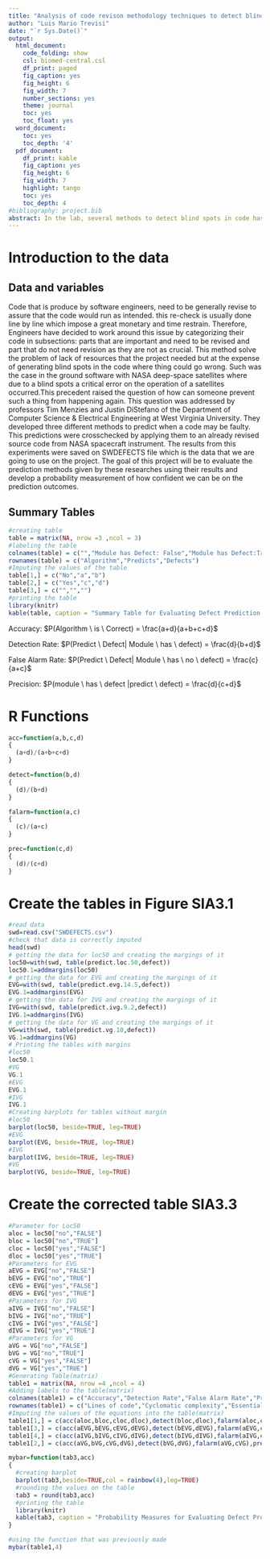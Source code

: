 ```yaml
---
title: "Analysis of code revison methodology techniques to detect blind spots"
author: "Luis Mario Trevisi"
date: "`r Sys.Date()`"
output:
  html_document:
    code_folding: show
    csl: biomed-central.csl
    df_print: paged
    fig_caption: yes
    fig_height: 6
    fig_width: 7
    number_sections: yes
    theme: journal
    toc: yes
    toc_float: yes
  word_document:
    toc: yes
    toc_depth: '4'
  pdf_document:
    df_print: kable
    fig_caption: yes
    fig_height: 6
    fig_width: 7
    highlight: tango
    toc: yes
    toc_depth: 4
#bibliography: project.bib
abstract: In the lab, several methods to detect blind spots in code has been investigated. Through this work, it was concluded that lines of code method portraits the best detection rate with 40.8% with as well the best precision with 28.99%. On the other hand the essential complexity method is the technique that offered the best accuracy with 99.9% and the best false alarm rate with 1.18%. with this resutlts we could choose the best code to use depending on our needs. 
---
```


# Introduction to the data

## Data and variables

Code that is produce by software engineers, need to be generally revise to assure that the code would run as intended. this re-check is usually done line by line which impose a great monetary and time restrain. Therefore, Engineers have decided to work around this issue by categorizing their code in subsections: parts that are important and need to be revised and part that do not need revision as they are not as crucial. This method solve the problem of lack of resources that the project needed but at the expense of generating blind spots in the code where thing could go wrong. Such was the case in the ground software with NASA deep-space satellites where due to a blind spots a critical error on the operation of a satellites occurred.This precedent raised the question of how can someone prevent such a thing from happening again. This question was addressed by professors Tim Menzies and Justin DiStefano of the Department of Computer Science & Electrical Engineering at West Virginia University. They developed three different methods to predict when a code may be faulty. This predictions were crosschecked by applying them to an already revised source code from NASA spacecraft instrument. The results from this experiments were saved on SWDEFECTS file which is the data that we are going to use on the project. The goal of this project will be to evaluate the prediction methods given by these researches using their results and develop a probability measurement of how confident we can be on the prediction outcomes. 


## Summary Tables
```r
#creating table
table = matrix(NA, nrow =3 ,ncol = 3)
#labeling the table 
colnames(table) = c("","Module has Defect: False","Module has Defect:True")
rownames(table) = c("Algorithm","Predicts","Defects")
#Imputing the values of the table
table[1,] = c("No","a","b")
table[2,] = c("Yes","c","d")
table[3,] = c("","","")
#printing the table
library(knitr)
kable(table, caption = "Summary Table for Evaluating Defect Prediction Algorithms")

```

Accuracy: $P(Algorithm \ is \ Correct) = \frac{a+d}{a+b+c+d}$

Detection Rate: $P(Predict \ Defect| Module \  has \ defect) = \frac{d}{b+d}$

False Alarm Rate: $P(Predict \ Defect| Module \  has \ no \ defect) = \frac{c}{a+c}$

Precision: $P(module \ has \ defect |predict \ defect) = \frac{d}{c+d}$

# R Functions


```r
acc=function(a,b,c,d)
{
  (a+d)/(a+b+c+d)
}
```

```r
detect=function(b,d)
{
  (d)/(b+d)
}
```

```r
falarm=function(a,c)
{
  (c)/(a+c)
}
```

```r
prec=function(c,d)
{
  (d)/(c+d)
}
```

# Create the tables in Figure SIA3.1

```r
#read data
swd=read.csv("SWDEFECTS.csv")
#check that data is correctly imputed
head(swd)
# getting the data for loc50 and creating the margings of it
loc50=with(swd, table(predict.loc.50,defect))
loc50.1=addmargins(loc50)
# getting the data for EVG and creating the margings of it
EVG=with(swd, table(predict.evg.14.5,defect))
EVG.1=addmargins(EVG)
# getting the data for IVG and creating the margings of it
IVG=with(swd, table(predict.ivg.9.2,defect))
IVG.1=addmargins(IVG)
# getting the data for VG and creating the margings of it
VG=with(swd, table(predict.vg.10,defect))
VG.1=addmargins(VG)
# Printing the tables with margins
#loc50
loc50.1
#VG
VG.1
#EVG
EVG.1
#IVG
IVG.1
#Creating barplots for tables without margin
#loc50
barplot(loc50, beside=TRUE, leg=TRUE)
#EVG
barplot(EVG, beside=TRUE, leg=TRUE)
#IVG
barplot(IVG, beside=TRUE, leg=TRUE)
#VG
barplot(VG, beside=TRUE, leg=TRUE)
```

# Create the corrected table SIA3.3
```r
#Parameter for Loc50
aloc = loc50["no","FALSE"]
bloc = loc50["no","TRUE"]
cloc = loc50["yes","FALSE"]
dloc = loc50["yes","TRUE"]
#Parameters for EVG
aEVG = EVG["no","FALSE"]
bEVG = EVG["no","TRUE"]
cEVG = EVG["yes","FALSE"]
dEVG = EVG["yes","TRUE"]
#Parameters for IVG
aIVG = IVG["no","FALSE"]
bIVG = IVG["no","TRUE"]
cIVG = IVG["yes","FALSE"]
dIVG = IVG["yes","TRUE"]
#Parameters for VG
aVG = VG["no","FALSE"]
bVG = VG["no","TRUE"]
cVG = VG["yes","FALSE"]
dVG = VG["yes","TRUE"]
#Generating Table(matrix)
table1 = matrix(NA, nrow =4 ,ncol = 4)
#Adding labels to the table(matrix)
colnames(table1) = c("Accuracy","Detection Rate","False Alarm Rate","Precision")
rownames(table1) = c("Lines of code","Cyclomatic complexity","Essential complexity","Design complexity")
#Imputing the values of the equations into the table(matrix)
table1[1,] = c(acc(aloc,bloc,cloc,dloc),detect(bloc,dloc),falarm(aloc,cloc),prec(cloc,dloc))
table1[3,] = c(acc(aEVG,bEVG,cEVG,dEVG),detect(bEVG,dEVG),falarm(aEVG,cEVG),prec(cEVG,dEVG))
table1[4,] = c(acc(aIVG,bIVG,cIVG,dIVG),detect(bIVG,dIVG),falarm(aIVG,cIVG),prec(cIVG,dIVG))
table1[2,] = c(acc(aVG,bVG,cVG,dVG),detect(bVG,dVG),falarm(aVG,cVG),prec(cVG,dVG))

```

```r
mybar=function(tab3,acc)
{
  #creating barplot
  barplot(tab3,beside=TRUE,col = rainbow(4),leg=TRUE)
  #rounding the values on the table
  tab3 = round(tab3,acc)
  #printing the table
  library(knitr)
  kable(tab3, caption = "Probability Measures for Evaluating Defect Prediction Algorithms")
}
```
```r
#using the function that was previously made 
mybar(table1,4)
```

